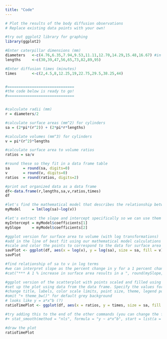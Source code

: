 ```yaml
---
title: "Code"
---
```


```r
# Plot the results of the body diffusion observations
# Replace existing data points with your own!

#try out ggplot2 library for graphing
library(ggplot2)

#Enter caterpillar dimensions (mm)
diameters   <-c(4.76,6.35,7.94,9.53,11.11,12.70,14.29,15.48,16.67) #in mm, from Humboldt Mfg. spec sheet
lengths     <-c(30,39,47,56,65,73,82,89,95)

#Enter diffusion times (minutes)
times       <-c(2,4.5,8,12.25,19,22.75,29.5,38.25,44)


#==============================
#the code below is ready to go!
#==============================


#calculate radii (mm)
r = diameters/2

#calculate surface areas (mm^2) for cylinders
sa = (2*pi*(r^2)) + (2*pi*r*lengths)

#calculate volumes (mm^3) for cylinders
v = pi*(r^2)*lengths

#calculate surface area to volume ratios
ratios = sa/v

#round these so they fit in a data frame table
sa      = round(sa, digits=0)
v       = round(v, digits=0)
ratios  = round(ratios, digits=2)

#print out organized data as a data frame
df<-data.frame(r,lengths,sa,v,ratios,times)
df

#let's find the mathematical model that describes the relationship between our log-transformed surface areas and our log-transformed volumes
myModel     = lm(log(sa)~log(v))

#let's extract the slope and intercept specifically so we can use them to draw a line of best fit
myIntercept = myModel$coefficients[1]
mySlope     = myModel$coefficients[2]

#ggplot version for surface area to volume (with log transformations)
#add in the line of best fit using our mathematical model calculations and change the color of the line to stand out
#scale and color the points to correspond to the data for surface area and volume, respectively
savPlot <- ggplot(df, aes(x = log(v), y = log(sa), size = sa, fill = v)) + geom_point(shape = 21)+ ggtitle("log(Surface Area) vs log(Volume)") + labs(x = "log(Volume)", y = "log(Surface Area)")+ scale_fill_continuous(low = "gold", high = "firebrick") + scale_size_area(max_size = 8)+ theme_bw() + theme(legend.position = "right", legend.direction = "vertical")+ geom_abline(intercept = myIntercept, slope = mySlope, col="dodgerblue")
savPlot

#find relationship of sa to v in log terms
#we can interpret slope as the percent change in y for a 1 percent change in x
#cat("*** A 1 % increase in surface area results in a ", round(mySlope, digits=2), "% increase in volume",  "\n")

#ggplot version of the scatterplot with points scaled and filled using data values
#set up the plot using data from the data frame. Specify the values for x,y,point size, and fill
#change title, labels, color scale limits, point size, theme, legend position
#omit "+ theme_bw()" for default grey background
# looks like y = a*x^b (?)
ratioTimePlot <- ggplot(df, aes(x = ratios, y = times, size = sa, fill = v)) + geom_point(shape = 21) + ggtitle("Times vs SA:V ratios") + labs(x = "SA:V ratio", y = "Time (minutes)") + scale_fill_continuous(low = "plum1", high = "purple4") + scale_size_area(max_size = 8) + theme_bw() + theme(legend.position = "right", legend.direction = "vertical")

#try adding this to the end of the other commands (you can change the formula to try for a better fit):
#+ stat_smooth(method = "nls", formula = "y ~ a*x^b", start = list(a = 1, b = 1), se = FALSE)

#draw the plot
ratioTimePlot

```

